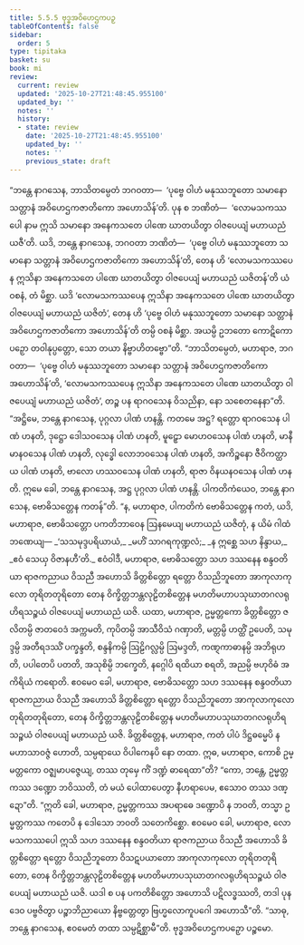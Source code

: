 ```yaml
---
title: 5.5.5 ဗုဒ္ဓအဝိဟေဌကပဉှ
tableOfContents: false
sidebar:
  order: 5
type: tipitaka
basket: su
book: mi
review:
  current: review
  updated: '2025-10-27T21:48:45.955100'
  updated_by: ''
  notes: ''
  history:
  - state: review
    date: '2025-10-27T21:48:45.955100'
    updated_by: ''
    notes: ''
    previous_state: draft
---
```



<ReviewStatus review={frontmatter.review} showDetails={true} />

<HypothesisAnnotation frontmatter={frontmatter} />

<DynamicBreadcrumb />

<Division number="164" book="mi" e="ch" v="28">

<Paragraph number="976" book="mi">
“ဘန္တေ နာဂသေန, ဘာသိတမ္ပေတံ ဘဂဝတာ—  ‘ပုဗ္ဗေ ဝါဟံ မနုဿဘူတော သမာနော သတ္တာနံ အဝိဟေဌကဇာတိကော အဟောသိန်’တိ. ပုန စ ဘဏိတံ—  ‘လောမသကဿပေါ နာမ ဣသိ သမာနော အနေကသတေ ပါဏေ ဃာတယိတွာ ဝါဇပေယျံ မဟာယညံ ယဇီ’တိ. ယဒိ, ဘန္တေ နာဂသေန, ဘဂဝတာ ဘဏိတံ—  ‘ပုဗ္ဗေ ဝါဟံ မနုဿဘူတော သမာနော သတ္တာနံ အဝိဟေဌကဇာတိကော အဟောသိန်’တိ, တေန ဟိ ‘လောမသကဿပေန ဣသိနာ အနေကသတေ ပါဏေ ဃာတယိတွာ ဝါဇပေယျံ မဟာယညံ ယဇိတန်’တိ ယံ ဝစနံ, တံ မိစ္ဆာ. ယဒိ ‘လောမသကဿပေန ဣသိနာ အနေကသတေ ပါဏေ ဃာတယိတွာ ဝါဇပေယျံ မဟာယညံ ယဇိတံ’, တေန ဟိ ‘ပုဗ္ဗေ ဝါဟံ မနုဿဘူတော သမာနော သတ္တာနံ အဝိဟေဌကဇာတိကော အဟောသိန်’တိ တမ္ပိ ဝစနံ မိစ္ဆာ. အယမ္ပိ ဥဘတော ကောဋိကော ပဉှော တဝါနုပ္ပတ္တော, သော တယာ နိဗ္ဗာဟိတဗ္ဗော”တိ.
</Paragraph>

<Paragraph number="977" book="mi">
“ဘာသိတမ္ပေတံ, မဟာရာဇ, ဘဂဝတာ—  ‘ပုဗ္ဗေ ဝါဟံ မနုဿဘူတော သမာနော သတ္တာနံ အဝိဟေဌကဇာတိကော အဟောသိန်’တိ, ‘လောမသကဿပေန ဣသိနာ အနေကသတေ ပါဏေ ဃာတယိတွာ ဝါဇပေယျံ မဟာယညံ ယဇိတံ’, တဉ္စ ပန ရာဂဝသေန ဝိသညိနာ, နော သစေတနေနာ”တိ.
</Paragraph>

<Paragraph number="978" book="mi">
“အဋ္ဌိမေ, ဘန္တေ နာဂသေန, ပုဂ္ဂလာ ပါဏံ ဟနန္တိ. ကတမေ အဋ္ဌ? ရတ္တော ရာဂဝသေန ပါဏံ ဟနတိ, ဒုဋ္ဌော ဒေါသဝသေန ပါဏံ ဟနတိ, မူဠှော မောဟဝသေန ပါဏံ ဟနတိ, မာနီ မာနဝသေန ပါဏံ ဟနတိ, လုဒ္ဓေါ လောဘဝသေန ပါဏံ ဟနတိ, အကိဉ္စနော ဇီဝိကတ္ထာယ ပါဏံ ဟနတိ, ဗာလော ဟဿဝသေန ပါဏံ ဟနတိ, ရာဇာ ဝိနယနဝသေန ပါဏံ ဟနတိ. ဣမေ ခေါ, ဘန္တေ နာဂသေန, အဋ္ဌ ပုဂ္ဂလာ ပါဏံ ဟနန္တိ. ပါကတိကံယေဝ, ဘန္တေ နာဂသေန, ဗောဓိသတ္တေန ကတန်”တိ. “န, မဟာရာဇ, ပါကတိကံ ဗောဓိသတ္တေန ကတံ, ယဒိ, မဟာရာဇ, ဗောဓိသတ္တော ပကတိဘာဝေန ဩနမေယျ မဟာယညံ ယဇိတုံ, န ယိမံ ဂါထံ ဘဏေယျ—
</Paragraph>

<Paragraph number="979" type="verses" book="mi">
_‘သသမုဒ္ဒပရိယာယံ,_  
_မဟိံ သာဂရကုဏ္ဍလံ;_  
_န ဣစ္ဆေ သဟ နိန္ဒာယ,_  
_ဧဝံ သေယှ ဝိဇာနဟီ’တိ._  

</Paragraph>

<Paragraph number="980" book="mi">
ဧဝံဝါဒီ, မဟာရာဇ, ဗောဓိသတ္တော သဟ ဒဿနေန စန္ဒဝတိယာ ရာဇကညာယ ဝိသညီ အဟောသိ ခိတ္တစိတ္တော ရတ္တော ဝိသညိဘူတော အာကုလာကုလော တုရိတတုရိတော တေန ဝိက္ခိတ္တဘန္တလုဠိတစိတ္တေန မဟတိမဟာပသုဃာတဂလရုဟိရသဉ္စယံ ဝါဇပေယျံ မဟာယညံ ယဇိ.
</Paragraph>

<Paragraph number="981" book="mi">
ယထာ, မဟာရာဇ, ဥမ္မတ္တကော ခိတ္တစိတ္တော ဇလိတမ္ပိ ဇာတဝေဒံ အက္ကမတိ, ကုပိတမ္ပိ အာသီဝိသံ ဂဏှာတိ, မတ္တမ္ပိ ဟတ္ထိံ ဥပေတိ, သမုဒ္ဒမ္ပိ အတီရဒဿိံ ပက္ခန္ဒတိ, စန္ဒနိကမ္ပိ ဩဠိဂလ္လမ္ပိ ဩမဒ္ဒတိ, ကဏ္ဋကာဓာနမ္ပိ အဘိရုဟတိ, ပပါတေပိ ပတတိ, အသုစိမ္ပိ ဘက္ခေတိ, နဂ္ဂေါပိ ရထိယာ စရတိ, အညမ္ပိ ဗဟုဝိဓံ အကိရိယံ ကရောတိ. ဧဝမေဝ ခေါ, မဟာရာဇ, ဗောဓိသတ္တော သဟ ဒဿနေန စန္ဒဝတိယာ ရာဇကညာယ ဝိသညီ အဟောသိ ခိတ္တစိတ္တော ရတ္တော ဝိသညိဘူတော အာကုလာကုလော တုရိတတုရိတော, တေန ဝိက္ခိတ္တဘန္တလုဠိတစိတ္တေန မဟတိမဟာပသုဃာတဂလရုဟိရသဉ္စယံ ဝါဇပေယျံ မဟာယညံ ယဇိ.
</Paragraph>

<Paragraph number="982" book="mi">
ခိတ္တစိတ္တေန, မဟာရာဇ, ကတံ ပါပံ ဒိဋ္ဌဓမ္မေပိ န မဟာသာဝဇ္ဇံ ဟောတိ, သမ္ပရာယေ ဝိပါကေနပိ နော တထာ. ဣဓ, မဟာရာဇ, ကောစိ ဥမ္မတ္တကော ဝဇ္ဈမာပဇ္ဇေယျ, တဿ တုမှေ ကိံ ဒဏ္ဍံ ဓာရေထာ”တိ? “ကော, ဘန္တေ, ဥမ္မတ္တကဿ ဒဏ္ဍော ဘဝိဿတိ, တံ မယံ ပေါထာပေတွာ နီဟရာပေမ, ဧသောဝ တဿ ဒဏ္ဍော”တိ. “ဣတိ ခေါ, မဟာရာဇ, ဥမ္မတ္တကဿ အပရာဓေ ဒဏ္ဍောပိ န ဘဝတိ, တသ္မာ ဥမ္မတ္တကဿ ကတေပိ န ဒေါသော ဘဝတိ သတေကိစ္ဆော. ဧဝမေဝ ခေါ, မဟာရာဇ, လောမသကဿပေါ ဣသိ သဟ ဒဿနေန စန္ဒဝတိယာ ရာဇကညာယ ဝိသညီ အဟောသိ ခိတ္တစိတ္တော ရတ္တော ဝိသညိဘူတော ဝိသဋပယာတော အာကုလာကုလော တုရိတတုရိတော, တေန ဝိက္ခိတ္တဘန္တလုဠိတစိတ္တေန မဟတိမဟာပသုဃာတဂလရုဟိရသဉ္စယံ ဝါဇပေယျံ မဟာယညံ ယဇိ. ယဒါ စ ပန ပကတိစိတ္တော အဟောသိ ပဋိလဒ္ဓဿတိ, တဒါ ပုနဒေဝ ပဗ္ဗဇိတွာ ပဉ္စာဘိညာယော နိဗ္ဗတ္တေတွာ ဗြဟ္မလောကူပဂေါ အဟောသီ”တိ. “သာဓု, ဘန္တေ နာဂသေန, ဧဝမေတံ တထာ သမ္ပဋိစ္ဆာမီ”တိ.

</Paragraph>
</Division>

<Paragraph number="983" type="center" book="mi">
ဗုဒ္ဓအဝိဟေဌကပဉှော ပဉ္စမော.
</Paragraph>